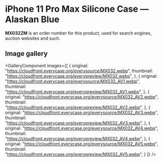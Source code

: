 
# iPhone 11 Pro Max Silicone Case — Alaskan Blue

<Callout type='info' emoji='👉🏻'>**MX032ZM** is an order number for this product, used for search engines, auction websites and such.</Callout>

## Image gallery

<GalleryComponent
    images={[
      {
        original: "https://cloudfront.everycase.org/everysource/MX032.webp",
        thumbnail: "https://cloudfront.everycase.org/everypreview/MX032.webp",
      },
      {
        original: "https://cloudfront.everycase.org/everysource/MX032_AV1.webp",
        thumbnail: "https://cloudfront.everycase.org/everypreview/MX032_AV1.webp",
      },
      {
        original: "https://cloudfront.everycase.org/everysource/MX032_AV2.webp",
        thumbnail: "https://cloudfront.everycase.org/everypreview/MX032_AV2.webp",
      },
      {
        original: "https://cloudfront.everycase.org/everysource/MX032_AV3.webp",
        thumbnail: "https://cloudfront.everycase.org/everypreview/MX032_AV3.webp",
      },
      {
        original: "https://cloudfront.everycase.org/everysource/MX032_AV4.webp",
        thumbnail: "https://cloudfront.everycase.org/everypreview/MX032_AV4.webp",
      },
      {
        original: "https://cloudfront.everycase.org/everysource/MX032_AV5.webp",
        thumbnail: "https://cloudfront.everycase.org/everypreview/MX032_AV5.webp",
      }
    ]}
  />
